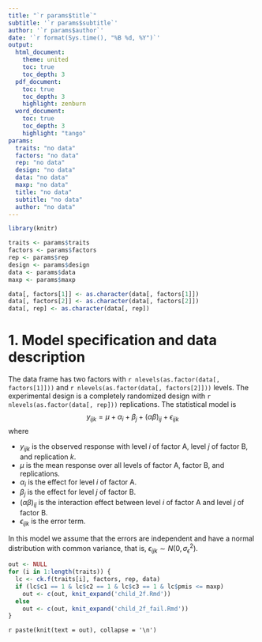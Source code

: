 ```yaml
---
title: "`r params$title`"
subtitle: '`r params$subtitle`'
author: '`r params$author`'
date: '`r format(Sys.time(), "%B %d, %Y")`'
output: 
  html_document:
    theme: united
    toc: true
    toc_depth: 3
  pdf_document:
    toc: true
    toc_depth: 3
    highlight: zenburn
  word_document:
    toc: true
    toc_depth: 3
    highlight: "tango"
params:
  traits: "no data"
  factors: "no data"
  rep: "no data"
  design: "no data"
  data: "no data"
  maxp: "no data"
  title: "no data"
  subtitle: "no data"
  author: "no data"
---
```


```r
library(knitr)

traits <- params$traits
factors <- params$factors
rep <- params$rep
design <- params$design
data <- params$data
maxp <- params$maxp

data[, factors[1]] <- as.character(data[, factors[1]])
data[, factors[2]] <- as.character(data[, factors[2]])
data[, rep] <- as.character(data[, rep])
```

# 1. Model specification and data description

The data frame has two factors with `r nlevels(as.factor(data[, factors[1]]))` and `r nlevels(as.factor(data[, factors[2]]))` levels. The experimental design is a completely randomized design with `r nlevels(as.factor(data[, rep]))` replications. The statistical model is
$$
y_{ijk} = \mu + \alpha_i + \beta_j + (\alpha\beta)_{ij} + \epsilon_{ijk}
$$
where

* $y_{ijk}$ is the observed response with level $i$ of factor A, level $j$ of factor B, and replication $k$.
* $\mu$ is the mean response over all levels of factor A, factor B, and replications.
* $\alpha_i$ is the effect for level $i$ of factor A.
* $\beta_j$ is the effect for level $j$ of factor B.
* $(\alpha\beta)_{ij}$ is the interaction effect between level $i$ of factor A and level $j$ of factor B.
* $\epsilon_{ijk}$ is the error term.

In this model we assume that the errors are independent and have a normal distribution with common variance, that is, $\epsilon_{ijk} \sim N(0,\sigma_{\epsilon}^2)$.

```r
out <- NULL
for (i in 1:length(traits)) {
  lc <- ck.f(traits[i], factors, rep, data)
  if (lc$c1 == 1 & lc$c2 == 1 & lc$c3 == 1 & lc$pmis <= maxp)
    out <- c(out, knit_expand('child_2f.Rmd'))
  else
    out <- c(out, knit_expand('child_2f_fail.Rmd'))
}
```

`r paste(knit(text = out), collapse = '\n')`
